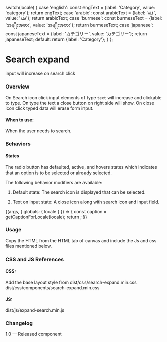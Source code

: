 
  switch(locale) {
    case 'english': const engText = {label: 'Category', value: 'category'}; return engText;
    case 'arabic': const arabicText = {label: 'فئة', value: 'فئة'}; return arabicText;
    case 'burmese': const burmeseText = {label: 'အမျိုးအစား', value: 'အမျိုးအစား'}; return burmeseText;
    case 'japanese': const japaneseText = {label: 'カテゴリー', value: 'カテゴリー'}; return japaneseText;
    default:
      return {label: 'Category'};
  }
};

<Meta title="Components/Forms/Search expand" />

# Search expand
input will increase on search click

### Overview
On Search icon click input elements of type <code>text</code> will increase  and clickable to type. On type the text a close button on right side will show. On close icon click typed data will erase form input.

#### When to use:
When the user needs to search.


### Behaviors
#### States
The radio button has defaulted, active, and hovers states which indicates that an option is to be selected or already selected.

The following behavior modifiers are available:

1. Default state: 
The search icon is displayed that can be selected.  

2. Text on input state:
A close icon along with search icon and input field.

<Canvas>
<Story name="Search expand">
  {(args, { globals: { locale } }) => {
    const caption = getCaptionForLocale(locale);
    return <SearchExpand></SearchExpand>;
  }}
</Story>
</Canvas>

### Usage
Copy the HTML from the HTML tab of canvas and include the Js and css files mentioned below.

### CSS and JS References
#### CSS:
Add the base layout style from dist/css/search-expand.min.css
dist/css/components/search-expand.min.css

#### JS:
dist/js/expand-search.min.js

### Changelog
1.0 — Released component
